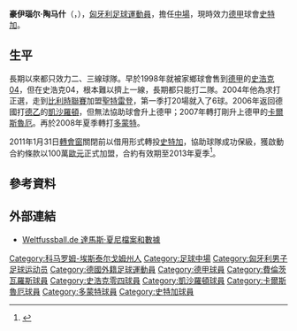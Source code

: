 {{eastern name order|[[匈牙利语|匈牙利语]]}}
{{noteta
|G1=德甲
|T=zh-hans:豪伊瑙尔·陶马什;zh-hk:夏尼·達馬斯;zh-tw:哈伊瑙爾·陶馬什;
|1=zh-hans:陶马什;zh-hk:達馬斯;zh-tw:陶馬什;
|2=zh-hans:豪伊瑙尔;zh-hk:夏尼;zh-tw:哈伊瑙爾;
}}
{{Football player infobox
| playername= 豪伊瑙尔·陶马什<br />Hajnal Tamás 
| image=[[File:Hajnal.jpg|200px]]
| fullname = Hajnal Tamás
| dateofbirth = {{birth date and age|1981|3|15|df=y}} 
| cityofbirth = [[艾斯特根|艾斯特根]] 
| countryofbirth = {{HUN}}
| height = {{height|m=1.68}}
| currentclub  = [[斯图加特足球俱乐部|史特加]]
| clubnumber = 28
| position = [[中場|攻擊中場]]
| youthyears = 1985–1993<br />1993–1997
| youthclubs = Zoltek SE Nyergesujfalu<br />[[费伦茨瓦罗斯TC|费伦茨瓦罗斯TC]]
| years = 1997<br />1997<br />1998–2004<br />1999–2002<br />2004–2006<br />2006–2007<br />2007–2008<br />2008–2010<br />2008-2010<br />2010-
| clubs = [[费伦茨瓦罗斯TC|费伦茨瓦罗斯TC]]<br />{{tsl|en|Dunakanyar-Vác FC||杜纳肯亚}}<br />[[沙尔克04足球俱乐部|史浩克04]]<br />[[沙尔克04足球俱乐部|史浩克04二隊]]<br />[[皇家聖圖爾登足球會|聖特雷登]]<br /> [[凱沙羅頓足球會|凱沙羅頓]]<br />[[卡爾斯魯厄足球俱樂部|卡爾斯魯厄]]<br />[[多蒙特足球會|多蒙特]]<br />[[多蒙特足球會|多蒙特二隊]]<br />[[斯图加特足球俱乐部|史特加]]
| caps(goals) = {{0}}2 {{0}}(0)<br />{{0}}0 {{0}}(0)<br />{{0}}8 {{0}}(0)<br />72 (28)<br />50 (11)<br />32 {{0}}(7)<br />32 {{0}}(8)<br />51 {{0}}(5)<br />{{0}}2 {{0}}(0)<br />12 {{0}}(3)
| nationalyears = 1999-2000<br />2004–
| nationalteam = [[匈牙利21歲以下國家足球隊|匈牙利U21]]<br />[[匈牙利國家足球隊|匈牙利]]
| nationalcaps(goals) = {{0}}4 {{0}}(0)<br />55 {{0}}(6)
| pcupdate = 2011年8月4日 (四) 09:56 (UTC)
| ntupdate = 2013年3月26日 (四) 09:56 (UTC)
}}
'''豪伊瑙尔·陶马什'''（{{lang-hu|Hajnal Tamás}}，{{bd|1981年|3月15日|catidx=Hajnal, Tamás}}），[[匈牙利|匈牙利]][[足球|足球]][[運動員|運動員]]，擔任[[中場|中場]]，現時效力[[德甲|德甲]]球會[[斯图加特足球俱乐部|史特加]]。

== 生平 ==
長期以來都只效力二、三線球隊。早於1998年就被家鄉球會售到[[德甲|德甲]]的[[沙尔克04足球俱乐部|史浩克04]]，但在史浩克04，根本難以擠上一線，長期都只能打二隊。2004年他為求打正選，走到[[比利時足球甲級聯賽|比利時聯賽]]加盟[[皇家聖圖爾登足球會|聖特雷登]]，第一季打20場就入了6球。2006年返回德國打[[德乙|德乙]]的[[凱沙羅頓足球會|凱沙羅頓]]，但無法協助球會升上德甲；2007年轉打剛升上德甲的[[卡爾斯魯厄足球俱樂部|卡爾斯魯厄]]。再於2008年夏季轉打[[多蒙特足球會|多蒙特]]。

2011年1月31日[[轉會窗|轉會窗]]關閉前以借用形式轉投[[斯图加特足球俱乐部|史特加]]，協助球隊成功保級，獲啟動合約條款以100萬[[歐元|歐元]]正式加盟，合約有效期至2013年夏季<ref>{{cite news |language=zh-hans |url=http://www.dfo.cn/dfo/show.asp?id=11062 |title=豪伊瑙尔重见天日 加盟保级队斯图加特 |publisher=德国足球在线 |date=2011-02-01 |accessdate=2011-08-04 }}{{dead link|date=2018年4月 |bot=InternetArchiveBot |fix-attempted=yes }}</ref>。

== 參考資料 ==
{{reflist}}

== 外部連結 ==
* [https://web.archive.org/web/20080504193706/http://www.weltfussball.de/spieler_profil.php?id=159 Weltfussball.de 達馬斯·夏尼檔案和數據] {{de icon}} 

{{Authority control}}
{{DEFAULTSORT:Hajnal, Tamás}}
[[Category:科马罗姆-埃斯泰尔戈姆州人|Category:科马罗姆-埃斯泰尔戈姆州人]]
[[Category:足球中場|Category:足球中場]]
[[Category:匈牙利男子足球运动员|Category:匈牙利男子足球运动员]]
[[Category:德國外籍足球運動員|Category:德國外籍足球運動員]]
[[Category:德甲球員|Category:德甲球員]]
[[Category:費倫茨瓦羅斯球員|Category:費倫茨瓦羅斯球員]]
[[Category:史浩克零四球員|Category:史浩克零四球員]]
[[Category:凱沙羅頓球員|Category:凱沙羅頓球員]]
[[Category:卡爾斯魯厄球員|Category:卡爾斯魯厄球員]]
[[Category:多蒙特球員|Category:多蒙特球員]]
[[Category:史特加球員|Category:史特加球員]]